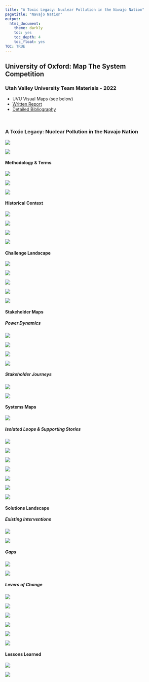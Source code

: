 ```yaml
---
title: "A Toxic Legacy: Nuclear Pollution in the Navajo Nation"
pagetitle: "Navajo Nation"
output:
  html_document:
    theme: darkly
    toc: yes
    toc_depth: 4
    toc_float: yes
TOC: TRUE
---
```


## University of Oxford: Map The System Competition

### Utah Valley University Team Materials - 2022
* UVU Visual Maps (see below)
* [Written Report](https://docs.google.com/document/d/1oh7NHnbFG-ELaCSuk_PAkyT3ByqXp0Q3/edit?usp=drive_link&ouid=106846315241426866926&rtpof=true&sd=true)
* [Detailed Bibliography](https://docs.google.com/document/d/1zjnBjcH1gd9SfFDqJsWpX4s4CLqUdJjI/edit?usp=drive_link&ouid=106846315241426866926&rtpof=true&sd=true)

<br>

### A Toxic Legacy: Nuclear Pollution in the Navajo Nation

![](../pics/NN_long/NN_Maps_long_Page_01.jpg)

![](../pics/NN_long/NN_Maps_long_Page_02.jpg)

#### Methodology & Terms

![](../pics/NN_long/NN_Maps_long_Page_03.jpg)

![](../pics/NN_long/NN_Maps_long_Page_04.jpg)

![](../pics/NN_long/NN_Maps_long_Page_05.jpg)

#### Historical Context

![](../pics/NN_long/NN_Maps_long_Page_07.jpg)

![](../pics/NN_long/NN_Maps_long_Page_08.jpg)

![](../pics/NN_long/NN_Maps_long_Page_09.jpg)

![](../pics/NN_long/NN_Maps_long_Page_10.jpg)

#### Challenge Landscape

![](../pics/NN_long/NN_Maps_long_Page_12.jpg)

![](../pics/NN_long/NN_Maps_long_Page_13.jpg)

![](../pics/NN_long/NN_Maps_long_Page_06.jpg)

![](../pics/NN_long/NN_Maps_long_Page_11.jpg)

![](../pics/NN_long/NN_Maps_long_Page_23.jpg)

#### Stakeholder Maps
##### Power Dynamics

![](../pics/NN_long/NN_Maps_long_Page_14.jpg)

![](../pics/UVU_Presentation_RadiationRevolters/14.jpg)

![](../pics/UVU_Presentation_RadiationRevolters/15.jpg)

![](../pics/NN_long/NN_Maps_long_Page_20.jpg)

##### Stakeholder Journeys

![](../pics/NN_long/NN_Maps_long_Page_15.jpg)



![](../pics/NN_long/NN_Maps_long_Page_16.jpg)

#### Systems Maps

![](../pics/NN_long/NN_Maps_long_Page_17.jpg)

##### Isolated Loops & Supporting Stories

![](../pics/NN_long/NN_Maps_long_Page_18.jpg)

![](../pics/NN_long/NN_Maps_long_Page_19.jpg)

![](../pics/NN_long/NN_Maps_long_Page_21.jpg)

![](../pics/NN_long/NN_Maps_long_Page_22.jpg)

![](../pics/NN_long/NN_Maps_long_Page_24.jpg)

![](../pics/NN_long/NN_Maps_long_Page_25.jpg)

![](../pics/NN_long/NN_Maps_long_Page_26.jpg)

#### Solutions Landscape
##### Existing Interventions

![](../pics/UVU_Presentation_RadiationRevolters/20.jpg)

![](../pics/NN_long/NN_Maps_long_Page_27.jpg)

##### Gaps

![](../pics/UVU_Presentation_RadiationRevolters/21.jpg)

![](../pics/NN_long/NN_Maps_long_Page_28.jpg)

##### Levers of Change

![](../pics/UVU_Presentation_RadiationRevolters/23.jpg)

![](../pics/NN_long/NN_Maps_long_Page_29.jpg)

![](../pics/NN_long/NN_Maps_long_Page_30.jpg)

![](../pics/UVU_Presentation_RadiationRevolters/24.jpg)

![](../pics/NN_long/NN_Maps_long_Page_31.jpg)



![](../pics/NN_long/NN_Maps_long_Page_32.jpg)

#### Lessons Learned

![](../pics/NN_long/NN_Maps_long_Page_33.jpg)

![](../pics/UVU_Presentation_RadiationRevolters/25.jpg)
